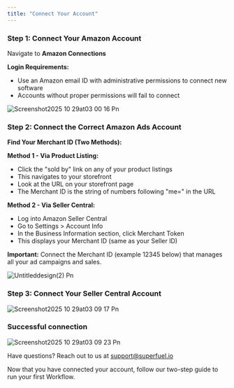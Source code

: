```yaml
---
title: "Connect Your Account"
---
```


### Step 1: Connect Your Amazon Account

Navigate to **Amazon Connections**

**Login Requirements:**

- Use an Amazon email ID with administrative permissions to connect new software
- Accounts without proper permissions will fail to connect

![Screenshot2025 10 29at03 00 16 Pn](/images/Screenshot2025-10-29at03.00.16.png)

### Step 2: Connect the Correct Amazon Ads Account

**Find Your Merchant ID (Two Methods):**

**Method 1 - Via Product Listing:**

- Click the "sold by" link on any of your product listings
- This navigates to your storefront
- Look at the URL on your storefront page
- The Merchant ID is the string of numbers following "me=" in the URL

**Method 2 - Via Seller Central:**

- Log into Amazon Seller Central
- Go to Settings \> Account Info
- In the Business Information section, click Merchant Token
- This displays your Merchant ID (same as your Seller ID)

**Important:** Connect the Merchant ID (example 12345 below) that manages all your ad campaigns and sales.

![Untitleddesign(2) Pn](/images/Untitleddesign\(2\).png)

### Step 3: Connect Your Seller Central Account

![Screenshot2025 10 29at03 09 17 Pn](/images/Screenshot2025-10-29at03.09.17.png)

### **Successful connection**

![Screenshot2025 10 29at03 09 23 Pn](/images/Screenshot2025-10-29at03.09.23.png)

Have questions? Reach out to us at [support@superfuel.io](mailto:support@superfuel.io)

<Card title="Run Your First Workflow" icon="rocket" iconType="regular" color="#NaNNaNNaN" horizontal href="/first-workflow">
  Now that you have connected your account, follow our two-step guide to run your first Workflow.
</Card>